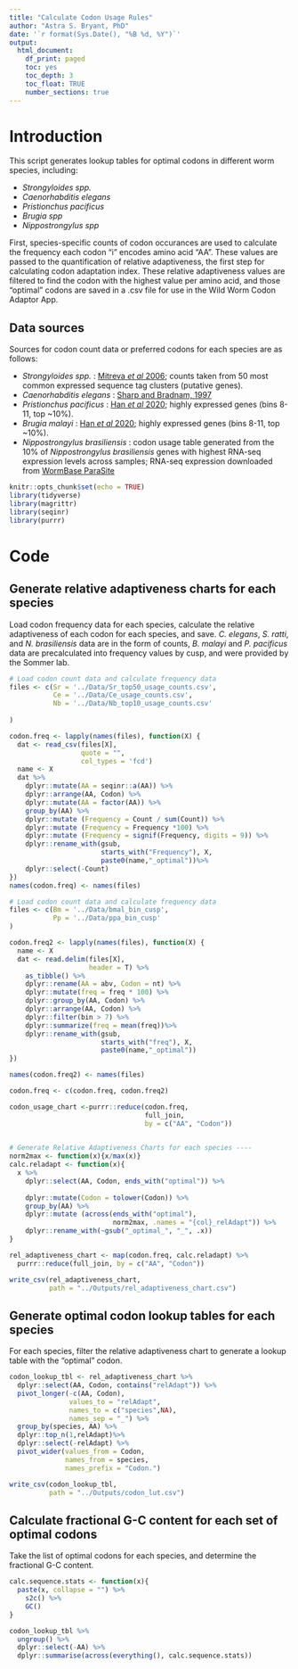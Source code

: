 ```yaml
---
title: "Calculate Codon Usage Rules"
author: "Astra S. Bryant, PhD"
date: '`r format(Sys.Date(), "%B %d, %Y")`'
output:
  html_document:
    df_print: paged
    toc: yes
    toc_depth: 3
    toc_float: TRUE
    number_sections: true
---
```

# Introduction
This script generates lookup tables for optimal codons in different
worm species, including:  

-  *Strongyloides spp.*  
-  *Caenorhabditis elegans*  
-  *Pristionchus pacificus*  
-  *Brugia spp*  
-  *Nippostrongylus spp*  

First, species-specific counts of codon occurances are used to calculate
the frequency each codon "i" encodes amino acid "AA". These values are passed to the quantification of relative adaptiveness, the first step for calculating codon adaptation index. These relative adaptiveness values are filtered to find the codon with the highest value per amino acid, and those "optimal" codons are saved in a .csv file for use in the Wild Worm Codon Adaptor App.  

## Data sources
Sources for codon count data or preferred codons for each species are as follows:  

-  *Strongyloides spp.* : [Mitreva *et al* 2006](https://www.ncbi.nlm.nih.gov/pmc/articles/PMC1779591/); counts taken from 50 most common expressed sequence tag clusters (putative genes).  
-  *Caenorhabditis elegans* : [Sharp and Bradnam, 1997](https://www.ncbi.nlm.nih.gov/books/NBK20194/)   
-  *Pristionchus pacificus* : [Han *et al* 2020](https://www.genetics.org/content/216/4/947); highly expressed genes (bins 8-11, top ~10%).  
-  *Brugia malayi* : [Han *et al* 2020](https://www.genetics.org/content/216/4/947); highly expressed genes (bins 8-11, top ~10%).  
-  *Nippostrongylus brasiliensis* : codon usage table generated from the 10% of *Nippostrongylus brasiliensis* genes with highest RNA-seq expression levels across samples; RNA-seq expression downloaded from [WormBase ParaSite](https://parasite.wormbase.org/expression/nippostrongylus_brasiliensis_prjeb511/index.html)  

```r
knitr::opts_chunk$set(echo = TRUE)
library(tidyverse)
library(magrittr)
library(seqinr)
library(purrr)
```

# Code

## Generate relative adaptiveness charts for each species  
Load codon frequency data for each species, calculate the relative adaptiveness of each codon for each species, and save. *C. elegans*, *S. ratti*, and *N. brasiliensis* data are in the form of counts, *B. malayi* and *P. pacificus* data are precalculated into frequency values by cusp, and were provided by the Sommer lab.    

```r

# Load codon count data and calculate frequency data
files <- c(Sr = '../Data/Sr_top50_usage_counts.csv',
           Ce = '../Data/Ce_usage_counts.csv',
           Nb = '../Data/Nb_top10_usage_counts.csv'
           
)

codon.freq <- lapply(names(files), function(X) {
  dat <- read_csv(files[X],
                  quote = "",
                  col_types = 'fcd')
  name <- X
  dat %>%
    dplyr::mutate(AA = seqinr::a(AA)) %>%
    dplyr::arrange(AA, Codon) %>%
    dplyr::mutate(AA = factor(AA)) %>%
    group_by(AA) %>%
    dplyr::mutate (Frequency = Count / sum(Count)) %>%
    dplyr::mutate (Frequency = Frequency *100) %>%
    dplyr::mutate (Frequency = signif(Frequency, digits = 9)) %>%
    dplyr::rename_with(gsub, 
                       starts_with("Frequency"), X,
                       paste0(name,"_optimal"))%>%
    dplyr::select(-Count)
}) 
names(codon.freq) <- names(files)

# Load codon count data and calculate frequency data
files <- c(Bm = '../Data/bmal_bin_cusp',
           Pp = '../Data/ppa_bin_cusp'
)

codon.freq2 <- lapply(names(files), function(X) {
  name <- X
  dat <- read.delim(files[X],
                    header = T) %>%
    as_tibble() %>%
    dplyr::rename(AA = abv, Codon = nt) %>%
    dplyr::mutate(freq = freq * 100) %>%
    dplyr::group_by(AA, Codon) %>%
    dplyr::arrange(AA, Codon) %>%
    dplyr::filter(bin > 7) %>%
    dplyr::summarize(freq = mean(freq))%>%
    dplyr::rename_with(gsub, 
                       starts_with("freq"), X,
                       paste0(name,"_optimal"))
})

names(codon.freq2) <- names(files)

codon.freq <- c(codon.freq, codon.freq2)

codon_usage_chart <-purrr::reduce(codon.freq, 
                                  full_join, 
                                  by = c("AA", "Codon")) 
            

# Generate Relative Adaptiveness Charts for each species ----
norm2max <- function(x){x/max(x)}
calc.reladapt <- function(x){
  x %>%
    dplyr::select(AA, Codon, ends_with("optimal")) %>%
    
    dplyr::mutate(Codon = tolower(Codon)) %>%
    group_by(AA) %>%
    dplyr::mutate (across(ends_with("optimal"), 
                          norm2max, .names = "{col}_relAdapt")) %>%
    dplyr::rename_with(~gsub("_optimal_", "_", .x))
}

rel_adaptiveness_chart <- map(codon.freq, calc.reladapt) %>%
  purrr::reduce(full_join, by = c("AA", "Codon"))

write_csv(rel_adaptiveness_chart,
          path = "../Outputs/rel_adaptiveness_chart.csv")
```

## Generate optimal codon lookup tables for each species
For each species, filter the relative adaptiveness chart to generate a lookup table with the "optimal" codon.  
```r
codon_lookup_tbl <- rel_adaptiveness_chart %>%
  dplyr::select(AA, Codon, contains("relAdapt")) %>%
  pivot_longer(-c(AA, Codon),
               values_to = "relAdapt",
               names_to = c("species",NA),
               names_sep = "_") %>%
  group_by(species, AA) %>%
  dplyr::top_n(1,relAdapt)%>%
  dplyr::select(-relAdapt) %>%
  pivot_wider(values_from = Codon,
              names_from = species,
              names_prefix = "Codon.")

write_csv(codon_lookup_tbl,
          path = "../Outputs/codon_lut.csv")
```

## Calculate fractional G-C content for each set of optimal codons  
Take the list of optimal codons for each species, and determine the fractional G-C content.  
```r

calc.sequence.stats <- function(x){
  paste(x, collapse = "") %>%
    s2c() %>%
    GC()
}

codon_lookup_tbl %>%
  ungroup() %>%
  dplyr::select(-AA) %>%
  dplyr::summarise(across(everything(), calc.sequence.stats))
```

